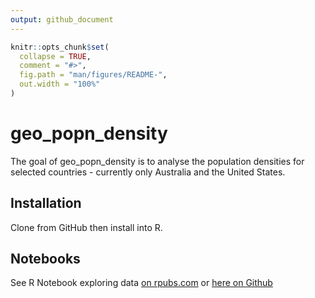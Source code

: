 ```yaml
---
output: github_document
---
```


<!-- README.md is generated from README.Rmd. Please edit that file -->

```r
knitr::opts_chunk$set(
  collapse = TRUE,
  comment = "#>",
  fig.path = "man/figures/README-",
  out.width = "100%"
)
```

# geo_popn_density

<!-- badges: start -->
<!-- badges: end -->

The goal of geo_popn_density is to analyse the population densities for selected
countries - currently only Australia and the United States.

## Installation

Clone from GitHub then install into R.

## Notebooks

See R Notebook exploring data [on rpubs.com](https://rpubs.com/qwertytam/geo_popn_density) or [here on Github](https://github.com/qwertytam/geo.popn.density/blob/master/densities/densities.md)